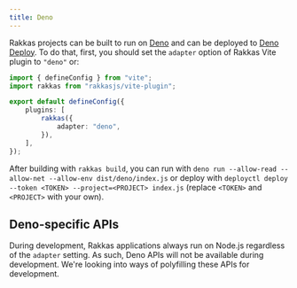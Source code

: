 ```yaml
---
title: Deno
---
```


Rakkas projects can be built to run on [Deno](https://deno.land/) and can be deployed to [Deno Deploy](https://deno.com/deploy). To do that, first, you should set the `adapter` option of Rakkas Vite plugin to `"deno"` or:

```ts
import { defineConfig } from "vite";
import rakkas from "rakkasjs/vite-plugin";

export default defineConfig({
	plugins: [
		rakkas({
			adapter: "deno",
		}),
	],
});
```

After building with `rakkas build`, you can run with `deno run --allow-read --allow-net --allow-env dist/deno/index.js` or deploy with `deployctl deploy --token <TOKEN> --project=<PROJECT> index.js` (replace `<TOKEN>` and `<PROJECT>` with your own).

## Deno-specific APIs

During development, Rakkas applications always run on Node.js regardless of the `adapter` setting. As such, Deno APIs will not be available during development. We're looking into ways of polyfilling these APIs for development.
